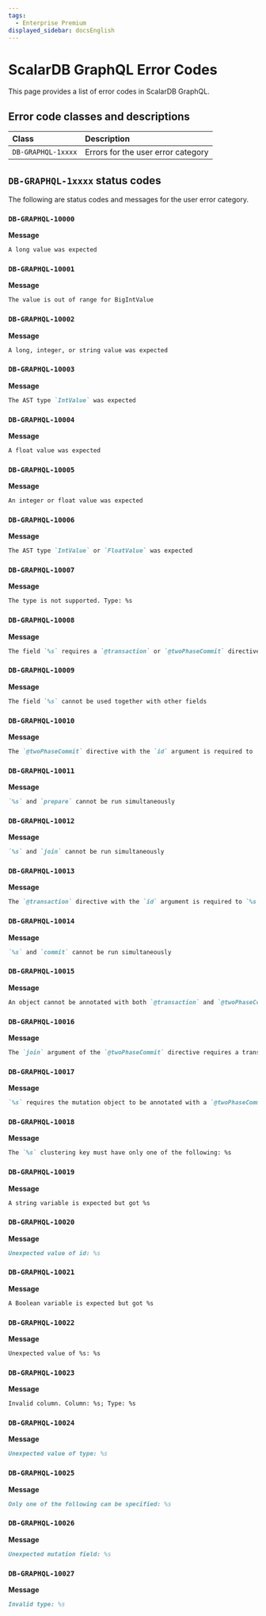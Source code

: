 ```yaml
---
tags:
  - Enterprise Premium
displayed_sidebar: docsEnglish
---
```


# ScalarDB GraphQL Error Codes

This page provides a list of error codes in ScalarDB GraphQL.

## Error code classes and descriptions

| Class              | Description                        |
|:-------------------|:-----------------------------------|
| `DB-GRAPHQL-1xxxx` | Errors for the user error category |

## `DB-GRAPHQL-1xxxx` status codes

The following are status codes and messages for the user error category.

### `DB-GRAPHQL-10000`

**Message**

```markdown
A long value was expected
```

### `DB-GRAPHQL-10001`

**Message**

```markdown
The value is out of range for BigIntValue
```

### `DB-GRAPHQL-10002`

**Message**

```markdown
A long, integer, or string value was expected
```

### `DB-GRAPHQL-10003`

**Message**

```markdown
The AST type `IntValue` was expected
```

### `DB-GRAPHQL-10004`

**Message**

```markdown
A float value was expected
```

### `DB-GRAPHQL-10005`

**Message**

```markdown
An integer or float value was expected
```

### `DB-GRAPHQL-10006`

**Message**

```markdown
The AST type `IntValue` or `FloatValue` was expected
```

### `DB-GRAPHQL-10007`

**Message**

```markdown
The type is not supported. Type: %s
```

### `DB-GRAPHQL-10008`

**Message**

```markdown
The field `%s` requires a `@transaction` or `@twoPhaseCommit` directive with proper arguments
```

### `DB-GRAPHQL-10009`

**Message**

```markdown
The field `%s` cannot be used together with other fields
```

### `DB-GRAPHQL-10010`

**Message**

```markdown
The `@twoPhaseCommit` directive with the `id` argument is required to `%s` the transaction
```

### `DB-GRAPHQL-10011`

**Message**

```markdown
`%s` and `prepare` cannot be run simultaneously
```

### `DB-GRAPHQL-10012`

**Message**

```markdown
`%s` and `join` cannot be run simultaneously
```

### `DB-GRAPHQL-10013`

**Message**

```markdown
The `@transaction` directive with the `id` argument is required to `%s` the transaction
```

### `DB-GRAPHQL-10014`

**Message**

```markdown
`%s` and `commit` cannot be run simultaneously
```

### `DB-GRAPHQL-10015`

**Message**

```markdown
An object cannot be annotated with both `@transaction` and `@twoPhaseCommit` directives
```

### `DB-GRAPHQL-10016`

**Message**

```markdown
The `join` argument of the `@twoPhaseCommit` directive requires a transaction `id` argument
```

### `DB-GRAPHQL-10017`

**Message**

```markdown
`%s` requires the mutation object to be annotated with a `@twoPhaseCommit` directive
```

### `DB-GRAPHQL-10018`

**Message**

```markdown
The `%s` clustering key must have only one of the following: %s
```

### `DB-GRAPHQL-10019`

**Message**

```markdown
A string variable is expected but got %s
```

### `DB-GRAPHQL-10020`

**Message**

```markdown
Unexpected value of id: %s
```

### `DB-GRAPHQL-10021`

**Message**

```markdown
A Boolean variable is expected but got %s
```

### `DB-GRAPHQL-10022`

**Message**

```markdown
Unexpected value of %s: %s
```

### `DB-GRAPHQL-10023`

**Message**

```markdown
Invalid column. Column: %s; Type: %s
```

### `DB-GRAPHQL-10024`

**Message**

```markdown
Unexpected value of type: %s
```

### `DB-GRAPHQL-10025`

**Message**

```markdown
Only one of the following can be specified: %s
```

### `DB-GRAPHQL-10026`

**Message**

```markdown
Unexpected mutation field: %s
```

### `DB-GRAPHQL-10027`

**Message**

```markdown
Invalid type: %s
```
